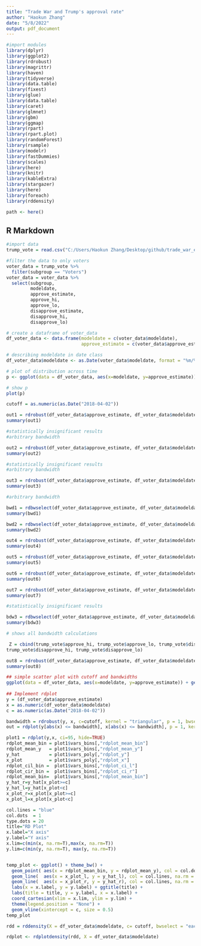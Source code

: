 ```yaml
---
title: "Trade War and Trump's approval rate"
author: "Haokun Zhang"
date: "5/8/2022"
output: pdf_document
---
```


```r
#import modules
library(dplyr)
library(ggplot2)
library(rdrobust)
library(magrittr)
library(haven)
library(tidyverse)
library(data.table)
library(fixest)
library(glue)
library(data.table)
library(caret)
library(glmnet)
library(gbm)
library(ggmap)
library(rpart)
library(rpart.plot)
library(randomForest)
library(rsample)
library(modelr)
library(fastDummies)
library(scales)
library(here)
library(knitr)
library(kableExtra)
library(stargazer)
library(here)
library(foreach)
library(rddensity)

path <- here()
```

## R Markdown


```r
#import data
trump_vote = read.csv("C:/Users/Haokun Zhang/Desktop/github/trade_war_effects/data/approval_topline.csv")

#filter the data to only voters
voter_data = trump_vote %>%
  filter(subgroup == "Voters")
voter_data = voter_data %>%
  select(subgroup, 
         modeldate, 
         approve_estimate, 
         approve_hi, 
         approve_lo, 
         disapprove_estimate, 
         disapprove_hi, 
         disapprove_lo) 

# create a dataframe of voter_data
df_voter_data <- data.frame(modeldate = c(voter_data$modeldate), 
                            approve_estimate = c(voter_data$approve_estimate))

# describing modeldate in date class
df_voter_data$modeldate <- as.Date(voter_data$modeldate, format = "%m/%d/%Y")

# plot of distribution across time
p <- ggplot(data = df_voter_data, aes(x=modeldate, y=approve_estimate)) + geom_line() + scale_x_date(date_labels = "%Y/%m/%d") + geom_vline(xintercept = as.Date("2018-04-02"), color = "red")

# show p
plot(p)
```

```r
cutoff = as.numeric(as.Date("2018-04-02"))

out1 = rdrobust(df_voter_data$approve_estimate, df_voter_data$modeldate, kernel = "uniform", p =1, h = 20, c= cutoff)
summary(out1)

#statistically insignificant results
#arbitrary bandwidth

```

```r
out2 = rdrobust(df_voter_data$approve_estimate, df_voter_data$modeldate, kernel = "triangular", p =1, h = 20, c= cutoff)
summary(out2)

#statistically insignificant results
#arbitrary bandwidth

```

```r
out3 = rdrobust(df_voter_data$approve_estimate, df_voter_data$modeldate, kernel = "triangular", p =2, h = 20, c= cutoff)
summary(out3)

#arbitrary bandwidth

```

```r
bwd1 = rdbwselect(df_voter_data$approve_estimate, df_voter_data$modeldate, kernel = "triangular", p =1, bwselect = "mserd", c= cutoff)
summary(bwd1)
```

```r
bwd2 = rdbwselect(df_voter_data$approve_estimate, df_voter_data$modeldate, kernel = "triangular", p =1, bwselect = "msetwo" , c= cutoff)
summary(bwd2)
```


```r
out4 = rdrobust(df_voter_data$approve_estimate, df_voter_data$modeldate, kernel = "triangular", p =1, bwselect = "mserd", c= cutoff)
summary(out4)
```

```r
out5 = rdrobust(df_voter_data$approve_estimate, df_voter_data$modeldate, kernel = "triangular", scaleregul = 0, p =1, bwselect = "mserd", c= cutoff, all = TRUE)
summary(out5)
```

```r
out6 = rdrobust(df_voter_data$approve_estimate, df_voter_data$modeldate, kernel = "triangular", p =1, bwselect = "mserd", all=TRUE, c= cutoff)
summary(out6)
```

```r
out7 = rdrobust(df_voter_data$approve_estimate, df_voter_data$modeldate, kernel = "triangular", p =1, bwselect = "cerrd", c= cutoff)
summary(out7)

#statistically insignificant results
```

```r
bdw3 = rdbwselect(df_voter_data$approve_estimate, df_voter_data$modeldate, kernel = "triangular", p =1, all = TRUE, c= cutoff)
summary(bdw3)

# shows all bandwidth calculations
```


```r

 Z = cbind(trump_vote$approve_hi, trump_vote$approve_lo, trump_vote$disapprove_estimate,
trump_vote$disapprove_hi, trump_vote$disapprove_lo)

out8 = rdrobust(df_voter_data$approve_estimate, df_voter_data$modeldate, c= cutoff, covs = Z, kernel = "triangular", scaleregul = 1,p = 1, bwselect = "mserd")
summary(out8)

```



```r

## simple scatter plot with cutoff and bandwidths
ggplot(data = df_voter_data, aes(x=modeldate, y=approve_estimate)) + geom_point() + scale_x_date(date_labels = "%Y/%m/%d") + scale_x_date(limits = as.Date(c("2018-3-02", "2018-04-30"))) + geom_vline(xintercept = as.Date("2018-04-02"), color = "red")
 
## Implement rdplot 
y = (df_voter_data$approve_estimate)
x = as.numeric(df_voter_data$modeldate)
c = as.numeric(as.Date("2018-04-02"))

bandwidth = rdrobust(y, x, c=cutoff, kernel = "triangular", p = 1, bwselect = "mserd")$bws[1,1]
out = rdplot(y[abs(x) <= bandwidth], x[abs(x) <= bandwidth], p = 1, kernel = "triangular", cex.axis = 1.5, cex.lab = 1.5)

plot1 = rdplot(y,x, ci=95, hide=TRUE)
rdplot_mean_bin = plot1$vars_bins[,"rdplot_mean_bin"]
rdplot_mean_y   = plot1$vars_bins[,"rdplot_mean_y"]
y_hat           = plot1$vars_poly[,"rdplot_y"]
x_plot          = plot1$vars_poly[,"rdplot_x"]
rdplot_cil_bin =  plot1$vars_bins[,"rdplot_ci_l"]
rdplot_cir_bin =  plot1$vars_bins[,"rdplot_ci_r"]
rdplot_mean_bin=  plot1$vars_bins[,"rdplot_mean_bin"]
y_hat_r=y_hat[x_plot>=c]
y_hat_l=y_hat[x_plot<c]
x_plot_r=x_plot[x_plot>=c]
x_plot_l=x_plot[x_plot<c]

col.lines = "blue"
col.dots  = 1
type.dots = 20
title="RD Plot"
x.label="X axis"
y.label="Y axis"
x.lim=c(min(x, na.rm=T),max(x, na.rm=T))
y.lim=c(min(y, na.rm=T), max(y, na.rm=T))


temp_plot <- ggplot() + theme_bw() +
  geom_point( aes(x = rdplot_mean_bin, y = rdplot_mean_y), col = col.dots, na.rm = TRUE) +
  geom_line(  aes(x = x_plot_l, y = y_hat_l), col = col.lines, na.rm = TRUE) +
  geom_line(  aes(x = x_plot_r, y = y_hat_r), col = col.lines, na.rm = TRUE) +
  labs(x = x.label, y = y.label) + ggtitle(title) +
  labs(title = title, y = y.label, x = x.label) +
  coord_cartesian(xlim = x.lim, ylim = y.lim) +
  theme(legend.position = "None") +
  geom_vline(xintercept = c, size = 0.5)
temp_plot


```

```r
rdd = rddensity(X = df_voter_data$modeldate, c= cutoff, bwselect = "each", p=1, all = TRUE, kernel = "triangular")

rdplot <- rdplotdensity(rdd, X = df_voter_data$modeldate)

```



